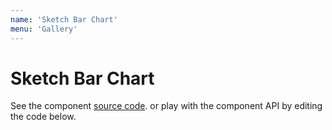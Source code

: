 ```yaml
---
name: 'Sketch Bar Chart'
menu: 'Gallery'
---
```


# Sketch Bar Chart

See the component [source code](https://github.com/kristw/encodable/tree/master/packages/docs/src/components/SketchBarChart).
or play with the component API by editing the code below.


<Playground>
  <Frame width={360} height={270} background="#C1121E">
    <SketchBarChart
      width={360}
      height={270}
      padding={{ top: 30, left: 162, right: 60, bottom: 30 }}
      encoding={{
        x: {
          field: "calories",
          type: "quantitative"
        },
        y: {
          field: "menu",
          type: "nominal",
          scale: { type: "band" }
        },
        color: { value: "#EDEF2B" },
        label: { field: "menu" }
      }}
      data={[
        {
          menu: "Egg McMuffin",
          calories: 300
        },
        {
          menu: "Hotcakes",
          calories: 350
        },
        {
          menu: "Big Mac",
          calories: 530
        },
        {
          menu: "Hamburger",
          calories: 240
        },
        {
          menu: "Cheeseburger",
          calories: 290
        },
        {
          menu: "McChicken",
          calories: 360
        },
        {
          menu: "French Fries",
          calories: 230
        }
      ]}
    />
  </Frame>
</Playground>

